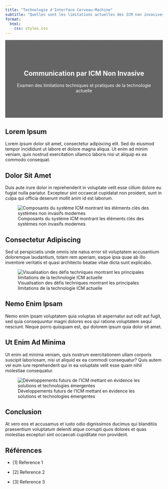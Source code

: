 ```yaml
---
title: "Technologie d'Interface Cerveau-Machine"
subtitle: "Quelles sont les limitations actuelles des ICM non invasives pour la communication ?"
format:
  html:
    css: styles.css
---
```


<!-- Hidden image to ensure it gets copied to output -->
![](images/bci-banner.jpg){.hidden style="display: none;"}

::: {.content-block style="background: linear-gradient(rgba(0, 0, 0, 0.6), rgba(0, 0, 0, 0.6)), url('images/bci-banner.jpg'); background-size: cover; color: white; padding: 4rem 2rem; text-align: center; margin-bottom: 2rem;"}
# Communication par ICM Non Invasive {#non-invasive-bci-communication .unlisted}
Examen des limitations techniques et pratiques de la technologie actuelle
:::

## Lorem Ipsum

Lorem ipsum dolor sit amet, consectetur adipiscing elit. Sed do eiusmod tempor incididunt ut labore et dolore magna aliqua. Ut enim ad minim veniam, quis nostrud exercitation ullamco laboris nisi ut aliquip ex ea commodo consequat.

## Dolor Sit Amet

Duis aute irure dolor in reprehenderit in voluptate velit esse cillum dolore eu fugiat nulla pariatur. Excepteur sint occaecat cupidatat non proident, sunt in culpa qui officia deserunt mollit anim id est laborum.

![Composants du système ICM montrant les éléments clés des systèmes non invasifs modernes](images/bci-components.jpg)

## Consectetur Adipiscing

Sed ut perspiciatis unde omnis iste natus error sit voluptatem accusantium doloremque laudantium, totam rem aperiam, eaque ipsa quae ab illo inventore veritatis et quasi architecto beatae vitae dicta sunt explicabo.

![Visualisation des défis techniques montrant les principales limitations de la technologie ICM actuelle](images/bci-technical.jpg)

## Nemo Enim Ipsam

Nemo enim ipsam voluptatem quia voluptas sit aspernatur aut odit aut fugit, sed quia consequuntur magni dolores eos qui ratione voluptatem sequi nesciunt. Neque porro quisquam est, qui dolorem ipsum quia dolor sit amet.

## Ut Enim Ad Minima

Ut enim ad minima veniam, quis nostrum exercitationem ullam corporis suscipit laboriosam, nisi ut aliquid ex ea commodi consequatur? Quis autem vel eum iure reprehenderit qui in ea voluptate velit esse quam nihil molestiae consequatur.

![Développements futurs de l'ICM mettant en évidence les solutions et technologies émergentes](images/bci-future.jpg)

## Conclusion

At vero eos et accusamus et iusto odio dignissimos ducimus qui blanditiis praesentium voluptatum deleniti atque corrupti quos dolores et quas molestias excepturi sint occaecati cupiditate non provident.


## Références

- [1] Reference 1

- [2] Reference 2

- [3] Reference 3